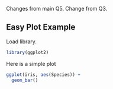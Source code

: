 Changes from main Q5.
Change from Q3.

## Easy Plot Example  

Load library.
```r
library(ggplot2)
```

Here is a simple plot
```r
ggplot(iris, aes(Species)) + 
  geom_bar()
```

